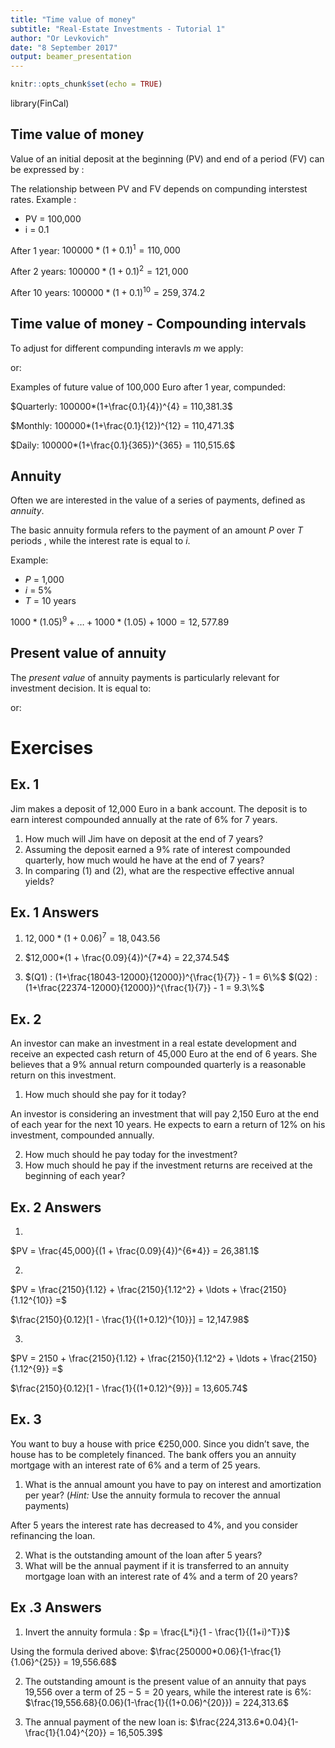 ```yaml
---
title: "Time value of money"
subtitle: "Real-Estate Investments - Tutorial 1"
author: "Or Levkovich"
date: "8 September 2017"
output: beamer_presentation
---
```


```r
knitr::opts_chunk$set(echo = TRUE)
```

library(FinCal)

## Time value of money

Value of an initial deposit at the beginning (PV) and end of a period (FV) can be expressed by :

\begin{equation*}
FV = PV*(1+i)^T
\end{equation*}

The relationship between PV and FV depends on compunding interstest rates. Example : 

* PV = 100,000
* i = 0.1

After 1 year: $100000*(1+0.1)^1 = 110,000$

After 2 years: $100000*(1+0.1)^2 = 121,000$

After 10 years: $100000*(1+0.1)^{10} = 259,374.2$


## Time value of money - Compounding intervals

To adjust for different compunding interavls $m$ we apply:

\begin{equation*}
FV = PV*(1+\frac{i}{m})^{T*m}
\end{equation*}

or: 

\begin{equation*}
PV = \frac{FV}{(1+\frac{i}{m})^{T*m}}
\end{equation*}

Examples of future value of 100,000 Euro after 1 year, compunded:

$Quarterly: 100000*(1+\frac{0.1}{4})^{4} = 110,381.3$

$Monthly: 100000*(1+\frac{0.1}{12})^{12} = 110,471.3$

$Daily: 100000*(1+\frac{0.1}{365})^{365} = 110,515.6$


## Annuity

Often we are interested in the value of a series of payments, defined as *annuity*. 

The basic annuity formula refers to the payment of an amount $P$ over $T$ periods , while the interest rate is equal to $i$. 

\begin{equation*}
FV = P(1+i)^{T-1} + P(1+i)^{T-2} + \ldots + P(1+i) + P
\end{equation*}

Example:

* $P$ = 1,000
* $i$ = 5%
* $T$ = 10 years 

$1000*(1.05)^{9} + \ldots + 1000*(1.05) +1000 = 12,577.89$



## Present value of annuity

The *present value* of annuity payments is particularly relevant for investment decision. It is equal to:

\begin{equation*}
L = \frac{P}{(1+i)} + \frac{P}{(1+i)^2} + \ldots + \frac{P}{(1+i)^T}
\end{equation*}

or:

\begin{equation*}
L = \frac{P}{i}(1 - \frac{1}{(1+i)^T})
\end{equation*}

# Exercises

## Ex. 1

Jim makes a deposit of 12,000 Euro in a bank account. The deposit is to earn interest compounded annually at the rate of 6% for 7 years.

1. How much will Jim have on deposit at the end of 7 years?
2. Assuming the deposit earned a 9% rate of interest compounded quarterly, how much would he have at the end of 7 years?
3. In comparing (1) and (2), what are the respective effective annual yields?

## Ex. 1 Answers

1. 
$12,000*(1 + 0.06)^7 = 18,043.56$

2. 
$12,000*(1 + \frac{0.09}{4})^{7*4}  = 22,374.54$

3.  
$(Q1) : (1+\frac{18043-12000}{12000})^{\frac{1}{7}} - 1 = 6\%$
$(Q2) : (1+\frac{22374-12000}{12000})^{\frac{1}{7}} - 1 = 9.3\%$  


## Ex. 2

An investor can make an investment in a real estate development and receive an expected cash return of 45,000 Euro at the end of 6 years. She believes that a 9% annual return compounded quarterly is a reasonable return on this investment. 

1. How much should she pay for it today?

An investor is considering an investment that will pay 2,150 Euro at the end of each year for the next 10 years. He expects to earn a return of 12% on his investment, compounded annually. 

2. How much should he pay today for the investment? 
3. How much should he pay if the investment returns are received at the beginning of each year?



## Ex. 2 Answers

1. 

$PV = \frac{45,000}{(1 + \frac{0.09}{4})^{6*4}} = 26,381.1$ 

2. 

$PV = \frac{2150}{1.12} + \frac{2150}{1.12^2} + \ldots + \frac{2150}{1.12^{10}} =$

$\frac{2150}{0.12}[1 - \frac{1}{(1+0.12)^{10}}] = 12,147.98$

3. 

$PV = 2150 + \frac{2150}{1.12} + \frac{2150}{1.12^2} + \ldots + \frac{2150}{1.12^{9}} =$

$\frac{2150}{0.12}[1 - \frac{1}{(1+0.12)^{9}}] = 13,605.74$



## Ex. 3 

You want to buy a house with price €250,000. Since you didn’t save, the house has to be completely financed. The bank offers you an annuity mortgage with an interest rate of 6% and a term of 25 years.

1. What is the annual amount you have to pay on interest and amortization per year? (*Hint:* Use the annuity formula to recover the annual payments)

After 5 years the interest rate has decreased to 4%, and you consider refinancing the loan. 

2. What is the outstanding amount of the loan after 5 years? 
3. What will be the annual payment if it is transferred to an annuity mortgage loan with an interest rate of 4% and a term of 20 years?

## Ex .3 Answers

1. Invert the annuity formula : 
$p = \frac{L*i}{1 - \frac{1}{(1+i)^T}}$

Using the formula derived above:
$\frac{250000*0.06}{1-\frac{1}{1.06}^{25}} = 19,556.68$ 

2. The outstanding amount is the present value of an annuity that pays 19,556 over a term of $25-5=20$ years, while the interest rate is 6%:
$\frac{19,556.68}{0.06}(1-\frac{1}{(1+0.06)^{20}}) = 224,313.6$ 

3. The annual payment of the new loan is: 
$\frac{224,313.6*0.04}{1-\frac{1}{1.04}^{20}} = 16,505.39$

